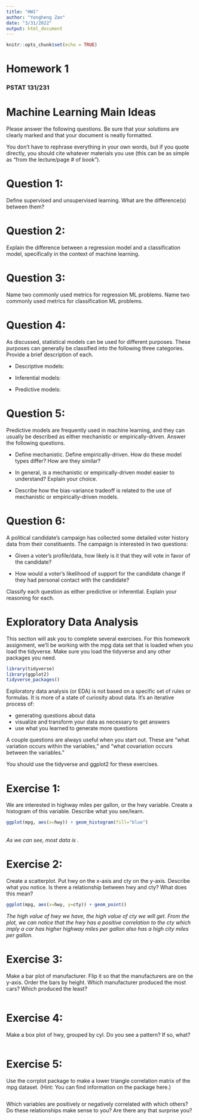 ```yaml
---
title: "HW1"
author: "Yongheng Zan"
date: "3/31/2022"
output: html_document
---
```


```r
knitr::opts_chunk$set(echo = TRUE)
```

# Homework 1
### PSTAT 131/231
# Machine Learning Main Ideas 
Please answer the following questions. Be sure that your solutions are clearly marked and that your document is neatly formatted.

You don’t have to rephrase everything in your own words, but if you quote directly, you should cite whatever materials you use (this can be as simple as “from the lecture/page # of book”).

# Question 1:
Define supervised and unsupervised learning. What are the difference(s) between them?

# Question 2:
Explain the difference between a regression model and a classification model, specifically in the context of machine learning.

# Question 3:
Name two commonly used metrics for regression ML problems. Name two commonly used metrics for classification ML problems.

# Question 4:
As discussed, statistical models can be used for different purposes. These purposes can generally be classified into the following three categories. Provide a brief description of each.

* Descriptive models:

* Inferential models:

* Predictive models:

# Question 5:
Predictive models are frequently used in machine learning, and they can usually be described as either mechanistic or empirically-driven. Answer the following questions.

* Define mechanistic. Define empirically-driven. How do these model types differ? How are they similar?

* In general, is a mechanistic or empirically-driven model easier to understand? Explain your choice.

* Describe how the bias-variance tradeoff is related to the use of mechanistic or empirically-driven models.


# Question 6:

A political candidate’s campaign has collected some detailed voter history data from their constituents. The campaign is interested in two questions:

* Given a voter’s profile/data, how likely is it that they will vote in favor of the candidate?

* How would a voter’s likelihood of support for the candidate change if they had personal contact with the candidate?

Classify each question as either predictive or inferential. Explain your reasoning for each.


# Exploratory Data Analysis
This section will ask you to complete several exercises. For this homework assignment, we’ll be working with the mpg data set that is loaded when you load the tidyverse. Make sure you load the tidyverse and any other packages you need.

```r
library(tidyverse)
library(ggplot2)
tidyverse_packages()
```

Exploratory data analysis (or EDA) is not based on a specific set of rules or formulas. It is more of a state of curiosity about data. It’s an iterative process of:

* generating questions about data
* visualize and transform your data as necessary to get answers
* use what you learned to generate more questions

A couple questions are always useful when you start out. These are “what variation occurs within the variables,” and “what covariation occurs between the variables.”

You should use the tidyverse and ggplot2 for these exercises.

# Exercise 1:
We are interested in highway miles per gallon, or the hwy variable. Create a histogram of this variable. Describe what you see/learn.
```r
ggplot(mpg, aes(x=hwy)) + geom_histogram(fill="blue")
```
\
_As we can see, most data is ._

# Exercise 2:
Create a scatterplot. Put hwy on the x-axis and cty on the y-axis. Describe what you notice. Is there a relationship between hwy and cty? What does this mean?
```r
ggplot(mpg, aes(x=hwy, y=cty)) + geom_point()
```
_The high value of hwy we have, the high value of cty we will get. From the plot, we can notice that the hwy has a positive correlation to the cty which imply a car has higher highway miles per gallon also has a high city miles per gallon._

# Exercise 3:
Make a bar plot of manufacturer. Flip it so that the manufacturers are on the y-axis. Order the bars by height. Which manufacturer produced the most cars? Which produced the least?
```r

```

# Exercise 4:
Make a box plot of hwy, grouped by cyl. Do you see a pattern? If so, what?
```r

```

# Exercise 5:
Use the corrplot package to make a lower triangle correlation matrix of the mpg dataset. (Hint: You can find information on the package here.)
```r

```

Which variables are positively or negatively correlated with which others? Do these relationships make sense to you? Are there any that surprise you?










